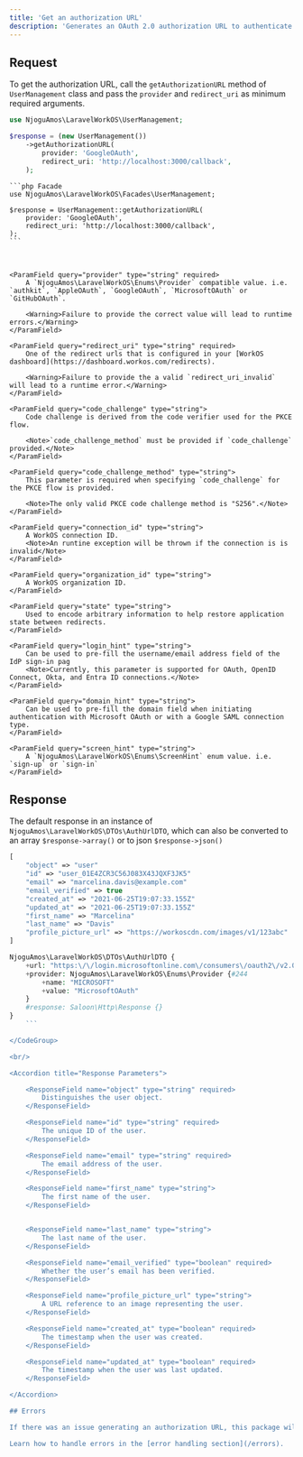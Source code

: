 ```yaml
---
title: 'Get an authorization URL'
description: 'Generates an OAuth 2.0 authorization URL to authenticate a user with AuthKit or SSO.'
---
```


## Request

To get the authorization URL, call the `getAuthorizationURL` method of `UserManagement` class and pass the `provider` and `redirect_uri` as minimum required arguments.

<CodeGroup>

```php New Class
use NjoguAmos\LaravelWorkOS\UserManagement;

$response = (new UserManagement())
    ->getAuthorizationURL(
        provider: 'GoogleOAuth',
        redirect_uri: 'http://localhost:3000/callback',
    );
```

    ```php Facade
    use NjoguAmos\LaravelWorkOS\Facades\UserManagement;

    $response = UserManagement::getAuthorizationURL(
        provider: 'GoogleOAuth',
        redirect_uri: 'http://localhost:3000/callback',
    );
    ```
</CodeGroup>

<br/>

<Accordion title="Parameters">

    <ParamField query="provider" type="string" required>
        A `NjoguAmos\LaravelWorkOS\Enums\Provider` compatible value. i.e.  `authkit`, `AppleOAuth`, `GoogleOAuth`, `MicrosoftOAuth` or `GitHubOAuth`.

        <Warning>Failure to provide the correct value will lead to runtime errors.</Warning>
    </ParamField>

    <ParamField query="redirect_uri" type="string" required>
        One of the redirect urls that is configured in your [WorkOS dashboard](https://dashboard.workos.com/redirects).

        <Warning>Failure to provide the a valid `redirect_uri_invalid` will lead to a runtime error.</Warning>
    </ParamField>

    <ParamField query="code_challenge" type="string">
        Code challenge is derived from the code verifier used for the PKCE flow.

        <Note>`code_challenge_method` must be provided if `code_challenge` provided.</Note>
    </ParamField>

    <ParamField query="code_challenge_method" type="string">
        This parameter is required when specifying `code_challenge` for the PKCE flow is provided.

        <Note>The only valid PKCE code challenge method is "S256".</Note>
    </ParamField>

    <ParamField query="connection_id" type="string">
        A WorkOS connection ID.
        <Note>An runtine exception will be thrown if the connection is is invalid</Note>
    </ParamField>

    <ParamField query="organization_id" type="string">
        A WorkOS organization ID.
    </ParamField>

    <ParamField query="state" type="string">
        Used to encode arbitrary information to help restore application state between redirects.
    </ParamField>

    <ParamField query="login_hint" type="string">
        Can be used to pre-fill the username/email address field of the IdP sign-in pag
        <Note>Currently, this parameter is supported for OAuth, OpenID Connect, Okta, and Entra ID connections.</Note>
    </ParamField>

    <ParamField query="domain_hint" type="string">
        Can be used to pre-fill the domain field when initiating authentication with Microsoft OAuth or with a Google SAML connection type.
    </ParamField>

    <ParamField query="screen_hint" type="string">
        A `NjoguAmos\LaravelWorkOS\Enums\ScreenHint` enum value. i.e. `sign-up` or `sign-in`
    </ParamField>

</Accordion>

## Response

The default response in an instance of `NjoguAmos\LaravelWorkOS\DTOs\AuthUrlDTO`, which can also be converted to an array `$response->array()` or to json `$response->json()`

<CodeGroup>

```php $response->array()
[
    "object" => "user"
    "id" => "user_01E4ZCR3C56J083X43JQXF3JK5"
    "email" => "marcelina.davis@example.com"
    "email_verified" => true
    "created_at" => "2021-06-25T19:07:33.155Z"
    "updated_at" => "2021-06-25T19:07:33.155Z"
    "first_name" => "Marcelina"
    "last_name" => "Davis"
    "profile_picture_url" => "https://workoscdn.com/images/v1/123abc"
]
```

```php Default Object
NjoguAmos\LaravelWorkOS\DTOs\AuthUrlDTO {
    +url: "https:\/\/login.microsoftonline.com\/consumers\/oauth2\/v2.0\/..."
    +provider: NjoguAmos\LaravelWorkOS\Enums\Provider {#244
        +name: "MICROSOFT"
        +value: "MicrosoftOAuth"
    }
    #response: Saloon\Http\Response {}
}
    ```

</CodeGroup>

<br/>

<Accordion title="Response Parameters">

    <ResponseField name="object" type="string" required>
        Distinguishes the user object.
    </ResponseField>

    <ResponseField name="id" type="string" required>
        The unique ID of the user.
    </ResponseField>

    <ResponseField name="email" type="string" required>
        The email address of the user.
    </ResponseField>

    <ResponseField name="first_name" type="string">
        The first name of the user.
    </ResponseField>


    <ResponseField name="last_name" type="string">
        The last name of the user.
    </ResponseField>

    <ResponseField name="email_verified" type="boolean" required>
        Whether the user’s email has been verified.
    </ResponseField>

    <ResponseField name="profile_picture_url" type="string">
        A URL reference to an image representing the user.
    </ResponseField>

    <ResponseField name="created_at" type="boolean" required>
        The timestamp when the user was created.
    </ResponseField>

    <ResponseField name="updated_at" type="boolean" required>
        The timestamp when the user was last updated.
    </ResponseField>

</Accordion>

## Errors

If there was an issue generating an authorization URL, this package will throw an exception. All the [WorkOs know errors](https://workos.com/docs/reference/user-management/authentication/get-authorization-url/error-codes) are catered for.

Learn how to handle errors in the [error handling section](/errors).
